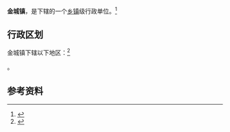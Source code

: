 {{中国乡级行政区|14/06/22/100/000}}

'''金城镇'''，是{{PRC admin/fullname|14/06/22/100/000|3}}下辖的一个[[乡镇|乡镇]]级行政单位。<ref>{{PRC admin/ref sgc|{{PRC admin/parent|14/06/22/100/000}}}}</ref>

== 行政区划 ==

金城镇下辖以下地区：<ref>{{PRC admin/ref sgc|14/06/22/100/000}}</ref>

{{PRC admin/children|14/06/22/100/000}}。

== 参考资料 ==

{{reflist}}

{{行政区划小作品}}
{{PRC admin/navcat|14/06/22/100/000}}